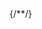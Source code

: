 <Columns cols={2}>
    <Card
        title="Introduction"
        icon="book-open-cover"
        href={"./introduction"}
        horizontal
    />
    <Card
        title="Getting Started"
        icon="rocket"
        href={"./getting-started"}
        horizontal
    />
    {/*<Card*/}
    {/*    title="Tutorials"*/}
    {/*    icon="person-chalkboard"*/}
    {/*    href={"./tutorials"}*/}
    {/*/>*/}
</Columns>



